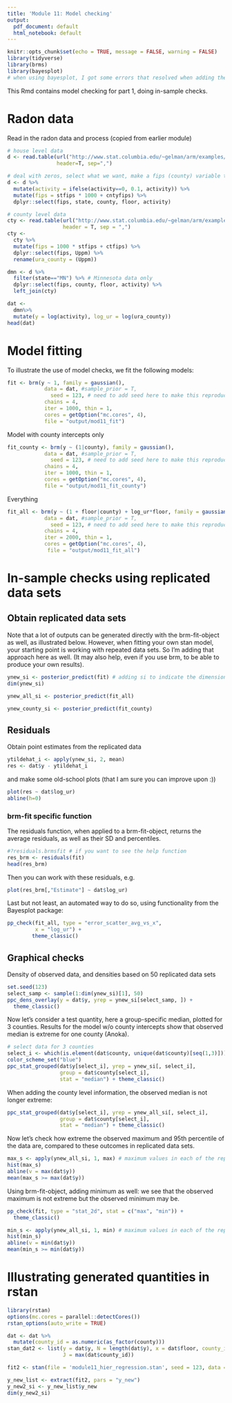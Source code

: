 ```yaml
---
title: 'Module 11: Model checking'
output:
  pdf_document: default
  html_notebook: default
---
```


```r
knitr::opts_chunk$set(echo = TRUE, message = FALSE, warning = FALSE)
library(tidyverse)
library(brms)
library(bayesplot) 
# when using bayesplot, I got some errors that resolved when adding theme_classic. 
```

This Rmd contains model checking for part 1, doing in-sample checks. 


# Radon data
Read in the radon data and process (copied from earlier module)
```r
# house level data
d <- read.table(url("http://www.stat.columbia.edu/~gelman/arm/examples/radon/srrs2.dat"), 
                header=T, sep=",")

# deal with zeros, select what we want, make a fips (county) variable to match on 
d <- d %>% 
  mutate(activity = ifelse(activity==0, 0.1, activity)) %>% 
  mutate(fips = stfips * 1000 + cntyfips) %>%   
  dplyr::select(fips, state, county, floor, activity)

# county level data
cty <- read.table(url("http://www.stat.columbia.edu/~gelman/arm/examples/radon/cty.dat"), 
                  header = T, sep = ",")
cty <- 
  cty %>% 
  mutate(fips = 1000 * stfips + ctfips) %>% 
  dplyr::select(fips, Uppm) %>%
  rename(ura_county = (Uppm))

dmn <- d %>% 
  filter(state=="MN") %>% # Minnesota data only
  dplyr::select(fips, county, floor, activity) %>% 
  left_join(cty) 

dat <- 
  dmn%>%
  mutate(y = log(activity), log_ur = log(ura_county))
head(dat)
```

# Model fitting

To illustrate the use of model checks, we fit the following models:

```r
fit <- brm(y ~ 1, family = gaussian(), 
            data = dat, #sample_prior = T, 
              seed = 123, # need to add seed here to make this reproducible 
            chains = 4,
            iter = 1000, thin = 1,
            cores = getOption("mc.cores", 4),
            file = "output/mod11_fit")
```

Model with county intercepts only
```r
fit_county <- brm(y ~ (1|county), family = gaussian(), 
            data = dat, #sample_prior = T, 
              seed = 123, # need to add seed here to make this reproducible 
            chains = 4,
            iter = 1000, thin = 1,
            cores = getOption("mc.cores", 4),
            file = "output/mod11_fit_county")

```

Everything 
```r
fit_all <- brm(y ~ (1 + floor|county) + log_ur*floor, family = gaussian(), 
            data = dat, #sample_prior = T, 
              seed = 123, # need to add seed here to make this reproducible 
            chains = 4,
            iter = 2000, thin = 1,
            cores = getOption("mc.cores", 4),
             file = "output/mod11_fit_all")
```


# In-sample checks using replicated data sets

## Obtain replicated data sets

Note that a lot of outputs can be generated directly with the brm-fit-object as well, as illustrated below. However, when fitting your own stan model, your starting point is working with repeated data sets. So I'm adding that approach here as well. (It may also help, even if you use brm, to be able to produce your own results). 

```r
ynew_si <- posterior_predict(fit) # adding si to indicate the dimension used
dim(ynew_si)
```

```r
ynew_all_si <- posterior_predict(fit_all) 

```

```r
ynew_county_si <- posterior_predict(fit_county) 

```


## Residuals 

Obtain point  estimates from the replicated data
```r
ytildehat_i <- apply(ynew_si, 2, mean)
res <- dat$y - ytildehat_i
```

and make some old-school plots (that I am sure you can improve upon :))
```r
plot(res ~ dat$log_ur)
abline(h=0)
```

### brm-fit specific function 

The residuals function, when applied to a brm-fit-object, returns the average residuals, as well as their SD and percentiles.  

```r
#?residuals.brmsfit # if you want to see the help function
res_brm <- residuals(fit)
head(res_brm)
```

Then you can work with these residuals, e.g.
```r
plot(res_brm[,"Estimate"] ~ dat$log_ur)
```

Last but not least, an automated way to do so, using functionality from the Bayesplot package: 
```r
pp_check(fit_all, type = "error_scatter_avg_vs_x",
         x = "log_ur") + 
        theme_classic()
```


## Graphical checks

Density of observed data, and densities based on 50 replicated data sets
```r
set.seed(123)
select_samp <- sample(1:dim(ynew_si)[1], 50)
ppc_dens_overlay(y = dat$y, yrep = ynew_si[select_samp, ]) +
  theme_classic()
```

Now let's consider a test quantity, here a group-specific median, plotted for 3 counties.
Results for the model w/o county intercepts show that observed median is extreme for one county (Anoka). 

```r
# select data for 3 counties
select_i <- which(is.element(dat$county, unique(dat$county)[seq(1,3)]))
color_scheme_set("blue")
ppc_stat_grouped(dat$y[select_i], yrep = ynew_si[, select_i],
                 group = dat$county[select_i], 
                 stat = "median") + theme_classic()
```
When adding the county level information, the observed median is not longer extreme:
```r
ppc_stat_grouped(dat$y[select_i], yrep = ynew_all_si[, select_i],
                 group = dat$county[select_i], 
                 stat = "median") + theme_classic()

```

Now let's check how extreme the observed maximum and 95th percentile of the data are, compared to these outcomes in replicated data sets.

```r
max_s <- apply(ynew_all_si, 1, max) # maximum values in each of the replicated data sets
hist(max_s)
abline(v = max(dat$y))
mean(max_s >= max(dat$y))
```


Using brm-fit-object, adding minimum as well:
we see that the observed maximum is not extreme but the observed minimum may be. 
```r
pp_check(fit, type = "stat_2d", stat = c("max", "min")) +
  theme_classic()
```

```r
min_s <- apply(ynew_all_si, 1, min) # maximum values in each of the replicated data sets
hist(min_s)
abline(v = min(dat$y))
mean(min_s >= min(dat$y))
```
# Illustrating generated quantities in rstan
```r
library(rstan)
options(mc.cores = parallel::detectCores())
rstan_options(auto_write = TRUE)
```


```r
dat <- dat %>%
  mutate(county_id = as.numeric(as_factor(county)))
stan_dat2 <- list(y = dat$y, N = length(dat$y), x = dat$floor, county_id = dat$county_id, 
                  J = max(dat$county_id))
```


```r
fit2 <- stan(file = 'module11_hier_regression.stan', seed = 123, data = stan_dat2)
```

```r
y_new_list <- extract(fit2, pars = "y_new")
y_new2_si <- y_new_list$y_new
dim(y_new2_si)
```



